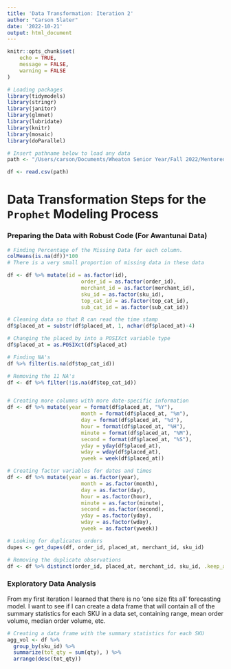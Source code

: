 ```yaml
---
title: 'Data Transformation: Iteration 2'
author: "Carson Slater"
date: '2022-10-21'
output: html_document
---
```


```r
knitr::opts_chunk$set(
	echo = TRUE,
	message = FALSE,
	warning = FALSE
)
```

```r
# Loading packages
library(tidymodels)
library(stringr)
library(janitor)
library(glmnet)
library(lubridate)
library(knitr)
library(mosaic)
library(doParallel)
```
```r
# Insert pathname below to load any data
path <- "/Users/carson/Documents/Wheaton Senior Year/Fall 2022/Mentored Research/new_baskets_adhie.csv"

df <- read.csv(path)
```

# Data Transformation Steps for the `Prophet` Modeling Process
### Preparing the Data with Robust Code (For Awantunai Data)
```r
# Finding Percentage of the Missing Data for each column.
colMeans(is.na(df))*100
# There is a very small proportion of missing data in these data 

df <- df %>% mutate(id = as.factor(id), 
                        order_id = as.factor(order_id), 
                        merchant_id = as.factor(merchant_id), 
                        sku_id = as.factor(sku_id), 
                        top_cat_id = as.factor(top_cat_id), 
                        sub_cat_id = as.factor(sub_cat_id))

# Cleaning data so that R can read the time stamp
df$placed_at = substr(df$placed_at, 1, nchar(df$placed_at)-4)

# Changing the placed_by into a POSIXct variable type
df$placed_at = as.POSIXct(df$placed_at)

# Finding NA's
df %>% filter(is.na(df$top_cat_id))

# Removing the 11 NA's
df <- df %>% filter(!is.na(df$top_cat_id))


# Creating more columns with more date-specific information
df <- df %>% mutate(year = format(df$placed_at, "%Y"),
                        month = format(df$placed_at, "%m"),
                        day = format(df$placed_at, "%d"),
                        hour = format(df$placed_at, "%H"),
                        minute = format(df$placed_at, "%M"),
                        second = format(df$placed_at, "%S"),
                        yday = yday(df$placed_at),
                        wday = wday(df$placed_at),
                        yweek = week(df$placed_at))

# Creating factor variables for dates and times
df <- df %>% mutate(year = as.factor(year),
                        month = as.factor(month),
                        day = as.factor(day),
                        hour = as.factor(hour),
                        minute = as.factor(minute),
                        second = as.factor(second),
                        yday = as.factor(yday),
                        wday = as.factor(wday),
                        yweek = as.factor(yweek))

# Looking for duplicates orders
dupes <- get_dupes(df, order_id, placed_at, merchant_id, sku_id)

# Removing the duplicate observations
df <- df %>% distinct(order_id, placed_at, merchant_id, sku_id, .keep_all = TRUE)
```

### Exploratory Data Analysis
From my first iteration I learned that there is no 'one size fits all' forecasting model. I want to see if I can create a data frame that will contain all of the summary statistics for each SKU in a data set, containing range, mean order volume, median order volume, etc. 

```r
# Creating a data frame with the summary statistics for each SKU
agg_vol <- df %>%
  group_by(sku_id) %>% 
  summarize(tot_qty = sum(qty), ) %>% 
  arrange(desc(tot_qty))
```



